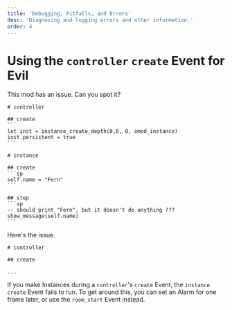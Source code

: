 ```yaml
---
title: 'Debugging, Pitfalls, and Errors'
desc: 'Diagnosing and logging errors and other information.'
order: 4
---
```


# Using the `controller` `create` Event for Evil

This mod has an issue. Can you spot it?

````rmml
# controller

## create
```
let inst = instance_create_depth(0,0, 0, omod_instance)
inst.persistent = true
```

# instance

## create
```sp
self.name = "Fern"
```

## step
```sp
-- should print "Fern", but it doesn't do anything ???
show_message(self.name)
```
````

Here's the issue.

```rmml {3}
# controller

## create

...
```

If you make Instances during a `controller`'s `create` Event, the `instance` `create` Event fails to run. To get around this, you can set an Alarm for one frame later, or use the `room_start` Event instead.
